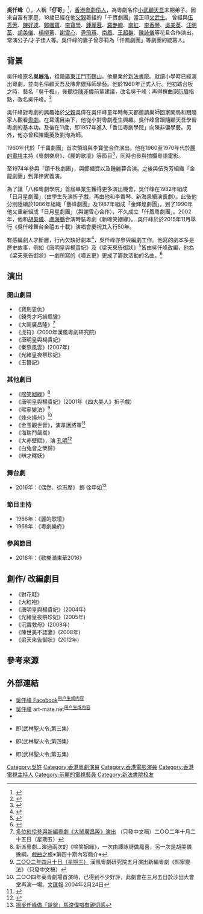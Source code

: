 '''吳仟峰'''（{{bd|1946年|4月28日|}}），人稱「'''仔哥'''」<ref>{{Cite news|url=http://news.mingpao.com/ins/instantnews/web_tc/article/20161108/s00007/1478591254482|title=【東華演出】吳仟峰一曲折子戲籌100萬|newspaper=[[明報|明報]]|publisher=[[明報|明報]]|date=2016年11月8日|language=zh-hant|accessdate=2017年3月15日|archive-date=2017年3月16日|archive-url=https://web.archive.org/web/20170316024441/http://news.mingpao.com/ins/instantnews/web_tc/article/20161108/s00007/1478591254482|dead-url=no}}</ref>，[[香港|香港]][[粵劇|粵劇]][[伶人|伶人]]，為粵劇名伶[[小武|小武]][[顧天吾|顧天吾]]末期弟子。因來自富有家庭，18歲已經在他[[父親|父親]]籌組的「千寶劇團」當正印[[文武生|文武生]]。<!--並自組「日月星劇團」及「仟鳳劇團」。-->曾經與[[伍秀芳|伍秀芳]]、[[陳好逑|陳好逑]]、[[鄭幗寶|鄭幗寶]]、[[李寶瑩|李寶瑩]]、[[鍾麗蓉|鍾麗蓉]]、[[羅艷卿|羅艷卿]]、[[南紅|南紅]]、[[李香琴|李香琴]]、[[吳美英|吳美英]]、[[汪明荃|汪明荃]]、[[胡美儀|胡美儀]]、[[楊柳菁|楊柳菁]]、[[謝雪心|謝雪心]]、[[尹飛燕|尹飛燕]]、[[南鳳|南鳳]]、[[王超群_(粤剧演员)|王超群]]、[[陳詠儀|陳詠儀]]等花旦合作演出。常演公子/才子佳人等。吳仟峰的妻子曾莎莉為「仟鳳劇團」等劇團的統籌人。

==背景==
吳仟峰原名'''吳展泓'''，祖籍[[廣東|廣東]][[江門市|江門市]][[鶴山|鶴山]]。他畢業於[[新法書院|新法書院]]。就讀小學時已經演出粵劇，並向名伶顧天吾及陳非儂拜師學藝。他於1960年正式入行。他初踏台板之時，藝名「吳千楓」，後聽從[[陳非儂|陳非儂]]前輩建議，改名吳千峰；再得撰曲家[[阮眉|阮眉]]指點，改名吳仟峰。<ref>{{Cite web|url=http://www.kankanwoo.com/?p=3816|title=點解叫做「吳仟峰」？|accessdate=2018-12-14|work=坎坎胡|language=en-US|archive-date=2020-08-06|archive-url=https://web.archive.org/web/20200806194039/http://www.kankanwoo.com/?p=3816|dead-url=no}}</ref>

吳仟峰對粵劇的興趣始於[[父親|父親]]吳偉在吳仟峰童年時每天都邀請樂師回家開局和跟隨家人觀看[[粵劇|粵劇]]。在耳濡目染下，他從小對粵劇產生興趣。吳仟峰曾跟隨顧天吾學習粵劇的基本功。及後在11歲，即1957年進入「香江粵劇學院」向陳非儂學藝。另外，他亦曾拜陳鐵英及劉洵為師。<!--吳仟峰於18歲當正印文武生。自此他演出過多部粵劇劇目。他在-->

1960年代於「千寶劇團」首次領班與李寶瑩合作演出。他在1960至1970年代於[[麗的電視|麗的電視]]主持《粵劇樂府》、《麗的歌壇》等節目<ref>{{Cite news|url=http://paper.wenweipo.com/2017/03/07/XQ1703070004.htm|title=【戲曲視窗】鄭孟霞的廣播生涯|newspaper=[[文匯報_(香港)|文匯報]]|publisher=[[文匯報_(香港)|文匯報]]|date=2017年3月7日|language=zh-hant|accessdate=2017年3月15日|archive-date=2017年3月26日|archive-url=https://web.archive.org/web/20170326044815/http://paper.wenweipo.com/2017/03/07/XQ1703070004.htm|dead-url=no}}</ref>，同時也參與拍攝粵語電影。

至1974年參與「頌千秋劇團」，與鄭幗寶以及鍾麗蓉合演。之後與伍秀芳組織「金龍劇團」到菲律賓義演。

為了讓「八和粵劇學院」首屆畢業生獲得更多演出機會，吳仟峰在1982年組成「日月星劇團」（由學生先演折子戲，再由他和李香琴、新海泉續演長劇）。此後他分別陸續於1986年組織「藝峰劇團」及1987年組成「金輝煌劇團」。到了1990年他又重新組成「日月星劇團」（與謝雪心合作），不久成立「仟鳳粵劇團」。2002年，他和[[胡美儀|胡美儀]]、[[盧海鵬|盧海鵬]]合演時裝粵劇《新啼笑姻緣》。<!--2010年7月與陳好逑和尹飛燕一同組成「金鳳凰劇團」。-->吳仟峰於於2015年11月舉行《吳仟峰舞台金禧五十載》演唱會慶祝其入行50年。

有感編劇人才斷層，行內欠缺好劇本<ref>{{Cite news|url=https://m.mingpao.com/pns/%E5%A8%9B%E6%A8%82/article/20181006/s00016/1538763244869/%E6%9C%9B%E5%82%B3%E6%89%BF%E7%B2%B5%E5%8A%87%E6%96%87%E5%8C%96-%E5%90%B3%E4%BB%9F%E5%B3%B0%E5%98%86%E7%B7%A8%E5%8A%87%E4%BA%BA%E6%89%8D%E6%96%B7%E5%B1%A4|title=望傳承粵劇文化 吳仟峰嘆編劇人才斷層 - 20181006 - 娛樂 - 每日明報 - 明報新聞網|accessdate=2018-12-14|work=m.mingpao.com|archive-date=2019-10-01|archive-url=https://web.archive.org/web/20191001030551/https://m.mingpao.com/pns/%E5%A8%9B%E6%A8%82/article/20181006/s00016/1538763244869/%E6%9C%9B%E5%82%B3%E6%89%BF%E7%B2%B5%E5%8A%87%E6%96%87%E5%8C%96-%E5%90%B3%E4%BB%9F%E5%B3%B0%E5%98%86%E7%B7%A8%E5%8A%87%E4%BA%BA%E6%89%8D%E6%96%B7%E5%B1%A4|dead-url=no}}</ref>，吳仟峰亦參與編劇工作。他寫的劇本多是歷史故事，例如《唐明皇與楊貴妃》及《梁天來告御狀》<ref>{{Cite news|url=http://news.stheadline.com/dailynews/headline_news_detail_columnist.asp?id=211291&section_name=wtt&kw=-1|title=喁喁語——吳仟峰心願達成|accessdate=|author=|date=|work=|publisher=|language=zh-Hant|archive-date=2019-09-16|archive-url=https://web.archive.org/web/20190916183636/http://news.stheadline.com/dailynews/headline_news_detail_columnist.asp?id=211291&section_name=wtt&kw=-1|dead-url=no}}</ref>皆由吳仟峰改編，他為《梁天來告御狀》一劇所寫的《嘆五更》更成了籌款活動的名曲。<ref>{{Cite web|url=http://paper.wenweipo.com/2017/10/03/XQ1710030001.htm|title=師出同門各自發展 吳仟峰李龍世紀合作演《燕荊傳》|accessdate=2018-12-14|author=|date=|work=paper.wenweipo.com|publisher=|archive-date=2018-12-14|archive-url=https://web.archive.org/web/20181214164754/http://paper.wenweipo.com/2017/10/03/XQ1710030001.htm|dead-url=no}}</ref>

==演出 ==
===開山劇目===
*《寶劍恩仇》
*《錢秀才巧結鳳鸞》
*《大鬧廣昌隆》<ref>[https://www.info.gov.hk/gia/general/200210/25/1025177.htm 多位紅伶參與新編粵劇《大鬧廣昌隆》演出] {{Wayback|url=https://www.info.gov.hk/gia/general/200210/25/1025177.htm |date=20060219062941 }}（只發中文稿）二○○二年十月二十五日（星期五）</ref>
*《虎符》(2000年漢⾵粵劇研究院)
*《唐明皇與楊貴妃》
*《秦燕風雲》(2007年)
*《光緒皇夜祭珍妃》
*《玉簪記》
<!--贊助相識廿幾年的陳好逑等在《歡樂滿東華》...戲，
1-至2010年8月完成了《蝶海情僧》劇本，... ，首選的便是龍劍笙，於....無意復出為由，婉轉拒絕再登上舞台。
2-「盛世天戲劇團」2010年9月24日與鳴芝聲劇團班主劉金燿達成合作協定，邀請蓋鳴暉演出《蝶海情僧》真如。
3-2010年12月26日，「盛世天戲劇團」正式對外宣布成立，邀請陳好逑、蓋鳴暉等名伶剪綵揭牌。
*《蝶海情僧》(2010年)-->

===其他劇目===
*《[[啼笑姻緣|啼笑姻緣]]》<ref>新派粵劇...演過兩次的《啼笑姻緣》，一次由譚詠詩做鳳喜，另一次是胡美儀擔綱。[[戲曲之旅|戲曲之旅]]※第四十期內容簡介※ </ref>
*《唐明皇與楊貴妃》(2001年《四大美人》折⼦戲)
*《熙寧變法》<ref>[https://www.info.gov.hk/gia/general/200204/10/0410100.htm 二○○二年四月十日（星期三）] {{Wayback|url=https://www.info.gov.hk/gia/general/200204/10/0410100.htm |date=20220512224842 }}漢風粵劇研究院五月演出新編粵劇《熙寧變法》（只發中文稿）</ref>
*《烽火揚州》<ref>二○○四年葵青劇場首演時，已得到不少好評，此劇會在三月五日於沙田大會堂再演一場。[[文匯報_(香港)|文匯報]].2004年2月24日</ref>
*《金玉觀世音》，演韋護將軍<ref>{{Cite news|url=http://paper.wenweipo.com/2011/03/29/XQ1103290005.htm|title=《金玉觀世音》製作出色|newspaper=[[文匯報_(香港)|文匯報]]|publisher=[[文匯報_(香港)|文匯報]]|date=2011年3月29日|language=zh-hant|access-date=2011年10月28日|archive-url=https://web.archive.org/web/20110402103717/http://paper.wenweipo.com/2011/03/29/XQ1103290005.htm|archive-date=2011年4月2日|dead-url=yes}}</ref>
*《海瑞鬥嚴嵩》
*《大赤壁賦》，演 [[孔明|孔明]]<ref>{{Cite news|url=http://paper.wenweipo.com/2017/03/01/EN1703010002.htm|title=李居明帶《大赤壁賦》進軍日本 梁兆明吳仟峰新改變多驚喜|newspaper=[[文匯報_(香港)|文匯報]]|publisher=[[文匯報_(香港)|文匯報]]|date=2017年3月1日|language=zh-hant|accessdate=2017年3月15日|archive-date=2017年3月16日|archive-url=https://web.archive.org/web/20170316030712/http://paper.wenweipo.com/2017/03/01/EN1703010002.htm|dead-url=no}}</ref>
*《白兔會之榮歸》
*《辨才釋妖》

===舞台劇===
* 2016年：《偶然．徐志摩》 飾 徐申如<ref>[http://hk.on.cc/hk/bkn/cnt/entertainment/20160818/bkn-20160818160900711-0818_00862_001.html 搵吳仟峰做「爸爸」馬浚偉嗌有親切感]{{Wayback|url=http://hk.on.cc/hk/bkn/cnt/entertainment/20160818/bkn-20160818160900711-0818_00862_001.html |date=20191111141338 }}</ref>

===節目主持===
* 1966年：《麗的歌壇》
* 1968年：《粵劇樂府》

===參與節目===
* 2016年：《歡樂滿東華2016》

==創作/ 改編劇目==
*《對花鞋》
*《大紅袍》
*《唐明皇與楊貴妃》(2004年)
*《光緒皇夜祭珍妃》(2005年)
*《沉香救母》(2008年) 
*《陳世美不認妻》(2008年)
*《梁天來告御狀》(2012年)

==參考來源==
{{reflist}}

== 外部連結 ==
* [https://zh-tw.facebook.com/people/%E5%90%B3%E4%BB%9F%E5%B3%B0/100008256240984 吳仟峰 Facebook]<sup>[[用户生成内容|用户生成内容]]</sup>
* [https://www.art-mate.net/?a=doc&id=8667&name=%E5%90%B3%E4%BB%9F%E5%B3%B0 吳仟峰] art-mate.net<sup>[[用户生成内容|用户生成内容]]</sup>{{Wayback|url=https://www.art-mate.net/?a=doc&id=8667&name=%E5%90%B3%E4%BB%9F%E5%B3%B0 |date=20190916165156 }}
* {{hkmdb name|3281}}
* {{imdb title|tt0060924|聖火雄風(上集) (1966)}} 即(武林聖火令;第三集)
* {{imdb title|tt0058959|聖火雄風(下集) (1966)}} 即(武林聖火令;第四集)
* {{imdb title|tt0061790|聖火雄風大破火蓮陣 (1967)}} 即(武林聖火令;第五集)

[[Category:吳姓|Category:吳姓]]
[[Category:香港粵劇演員|Category:香港粵劇演員]]
[[Category:香港電影演員|Category:香港電影演員]]
[[Category:香港電視主持人|Category:香港電視主持人]]
[[Category:前麗的電視藝員|Category:前麗的電視藝員]]
[[Category:新法書院校友|Category:新法書院校友]]